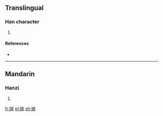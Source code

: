 ==Translingual==

===Han character===
{{Han char|rn=38|rad=女|as=08|sn=11|four=|canj=女中一卜 (VLMY)}}

# {{defn|Han|sort=女08}}

====References====
* {{Han ref|kx=0264.270|dkj=06411|dj=0531.180|hdz=21057.070|uh=5A54|ud=23124}}

----

==Mandarin==

===Hanzi===
{{cmn-hanzi|pin=[[wēi]] ([[wei1]])|wg=<sup>i</sup>}}

# {{defn|Mandarin|sort=女08}}

[[fr:婔]]
[[pl:婔]]
[[zh:婔]]